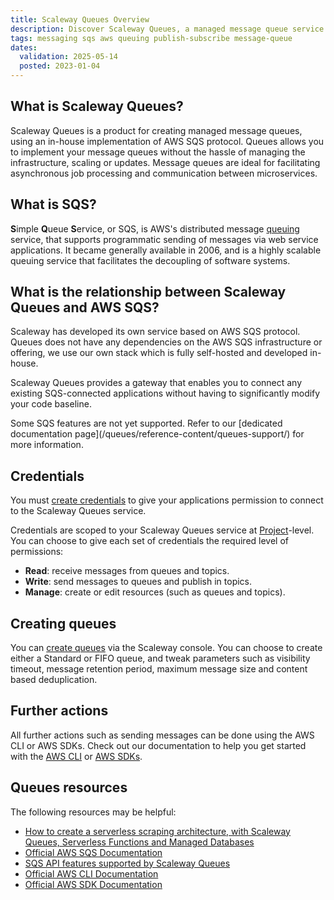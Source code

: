 ```yaml
---
title: Scaleway Queues Overview
description: Discover Scaleway Queues, a managed message queue service that enables scalable, reliable, and secure communication between cloud applications and services, allowing for efficient task processing and workflow management.
tags: messaging sqs aws queuing publish-subscribe message-queue
dates:
  validation: 2025-05-14
  posted: 2023-01-04
---
```


## What is Scaleway Queues?

Scaleway Queues is a product for creating managed message queues, using an in-house implementation of AWS SQS protocol. Queues allows you to implement your message queues without the hassle of managing the infrastructure, scaling or updates. Message queues are ideal for facilitating asynchronous job processing and communication between microservices.

## What is SQS?

**S**imple **Q**ueue **S**ervice, or SQS, is AWS's distributed message [queuing](#queuing) service, that supports programmatic sending of messages via web service applications. It became generally available in 2006, and is a highly scalable queuing service that facilitates the decoupling of software systems. 

## What is the relationship between Scaleway Queues and AWS SQS?

Scaleway has developed its own service based on AWS SQS protocol. Queues does not have any dependencies on the AWS SQS infrastructure or offering, we use our own stack which is fully self-hosted and developed in-house.

Scaleway Queues provides a gateway that enables you to connect any existing SQS-connected applications without having to significantly modify your code baseline.

<Message type="note">
  Some SQS features are not yet supported. Refer to our [dedicated documentation page](/queues/reference-content/queues-support/) for more information.
</Message>

## Credentials

You must [create credentials](/queues/how-to/create-credentials/) to give your applications permission to connect to the Scaleway Queues service.

Credentials are scoped to your Scaleway Queues service at [Project](/organizations-and-projects/concepts/#project)-level. You can choose to give each set of credentials the required level of permissions:

  - **Read**: receive messages from queues and topics.
  - **Write**: send messages to queues and publish in topics.
  - **Manage**: create or edit resources (such as queues and topics).

## Creating queues

You can [create queues](/queues/how-to/create-manage-queues/) via the Scaleway console. You can choose to create either a Standard or FIFO queue, and tweak parameters such as visibility timeout, message retention period, maximum message size and content based deduplication.

## Further actions

All further actions such as sending messages can be done using the AWS CLI or AWS SDKs. Check out our documentation to help you get started with the [AWS CLI](/queues/api-cli/connect-aws-cli/) or [AWS SDKs](/queues/api-cli/python-node-queues/).

## Queues resources

The following resources may be helpful:

  - [How to create a serverless scraping architecture, with Scaleway Queues, Serverless Functions and Managed Databases](/tutorials/create-serverless-scraping/)
  - [Official AWS SQS Documentation](https://docs.aws.amazon.com/sqs/index.html)
  - [SQS API features supported by Scaleway Queues](/queues/reference-content/queues-support/)
  - [Official AWS CLI Documentation](https://aws.amazon.com/cli/)
  - [Official AWS SDK Documentation](https://aws.amazon.com/developer/tools/)